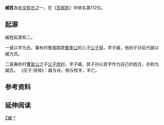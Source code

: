 {{姓氏
|姓氏=臧
|拼音=Zāng
|中国大陆=Zang
|台湾=Tsang
|香港=Chong
|澳门=
|新加坡=
|马来西亚=
|越南=Tang
|韩国=
|反切=
|同音字=
|堂号=
|郡望=[[东海郡|东海郡]]
}}

'''臧姓'''為[[中文姓氏|中文姓氏]]之一，在《[[百家姓|百家姓]]》中排名第112位。

== 起源 ==
臧姓起源有二。 

一是以字为氏。春秋时鲁国国君[[鲁孝公|鲁孝公]]的儿子[[公子彄|公子彄]]，字子臧，他的子孙后代就以臧为氏。 

二是春秋时[[曹宣公|曹宣公]]之子[[公子欣时|公子欣时]]，字子臧，其子孙以其字作为自己的姓氏，亦称为臧氏。
《庄子·骈拇》：臧与谷，相与牧羊，羊亡。

== 参考资料 ==
{{reflist}}

== 延伸阅读 ==
{{Wikisource further reading}}

{{姓氏小作品}}

[[Category:漢姓|Z臧]]
[[Category:臧姓|*]]